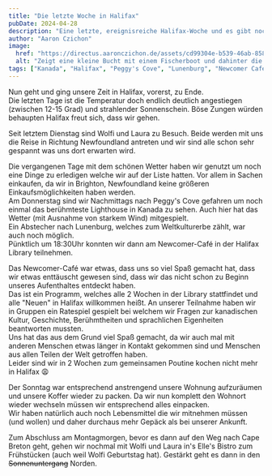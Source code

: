 ```yaml
---
title: "Die letzte Woche in Halifax"
pubDate: 2024-04-28
description: "Eine letzte, ereignisreiche Halifax-Woche und es gibt nochmal bunte Häuser zu sehen"
author: "Aaron Czichon"
image:
  href: "https://directus.aaronczichon.de/assets/cd99304e-b539-46ab-8580-f93762294662.jpg?quality=70&width=1600"
  alt: "Zeigt eine kleine Bucht mit einem Fischerboot und dahinter die Häuser von Peggy's Cove"
tags: ["Kanada", "Halifax", "Peggy's Cove", "Lunenburg", "Newcomer Café"]
---
```



Nun geht und ging unsere Zeit in Halifax, vorerst, zu Ende.  
Die letzten Tage ist die Temperatur doch endlich deutlich angestiegen (zwischen 12-15 Grad) und strahlender Sonnenschein. Böse Zungen würden behaupten Halifax freut sich, dass wir gehen.

Seit letztem Dienstag sind Wolfi und Laura zu Besuch. Beide werden mit uns die Reise in Richtung Newfoundland antreten und wir sind alle schon sehr gespannt was uns dort erwarten wird.

<DirectusImage assetId="a48eafa9-b969-4b7a-b75c-53532fda5366.jpg" />

Die vergangenen Tage mit dem schönen Wetter haben wir genutzt um noch eine Dinge zu erledigen welche wir auf der Liste hatten. Vor allem in Sachen einkaufen, da wir in Brighton, Newfoundland keine größeren Einkaufsmöglichkeiten haben werden.  
Am Donnerstag sind wir Nachmittags nach Peggy's Cove gefahren um noch einmal das berühmteste Lighthouse in Kanada zu sehen. Auch hier hat das Wetter (mit Ausnahme von starkem Wind) mitgespielt.  
Ein Abstecher nach Lunenburg, welches zum Weltkulturerbe zählt, war auch noch möglich.  
Pünktlich um 18:30Uhr konnten wir dann am Newcomer-Café in der Halifax Library teilnehmen.

Das Newcomer-Café war etwas, dass uns so viel Spaß gemacht hat, dass wir etwas enttäuscht gewesen sind, dass wir das nicht schon zu Beginn unseres Aufenthaltes entdeckt haben.  
Das ist ein Programm, welches alle 2 Wochen in der Library stattfindet und alle "Neuen" in Halifax willkommen heißt. An unserer Teilnahme haben wir in Gruppen ein Ratespiel gespielt bei welchem wir Fragen zur kanadischen Kultur, Geschichte, Berühmtheiten und sprachlichen Eigenheiten beantworten mussten.  
Uns hat das aus dem Grund viel Spaß gemacht, da wir auch mal mit anderen Menschen etwas länger in Kontakt gekommen sind und Menschen aus allen Teilen der Welt getroffen haben.  
Leider sind wir in 2 Wochen zum gemeinsamen Poutine kochen nicht mehr in Halifax 😩

<DirectusImage assetId="d2c37de5-2fde-41e1-b892-19b43d40aaa0.jpg" />

Der Sonntag war entsprechend anstrengend unsere Wohnung aufzuräumen und unsere Koffer wieder zu packen. Da wir nun komplett den Wohnort wieder wechseln müssen wir entsprechend alles einpacken.  
Wir haben natürlich auch noch Lebensmittel die wir mitnehmen müssen (und wollen) und daher durchaus mehr Gepäck als bei unserer Ankunft.

Zum Abschluss am Montagmorgen, bevor es dann auf den Weg nach Cape Breton geht, gehen wir nochmal mit Wolfi und Laura in's Elle's Bistro zum Frühstücken (auch weil Wolfi Geburtstag hat). Gestärkt geht es dann in den ~~Sonnenuntergang~~ Norden.

<DirectusImage assetId="6f7d0957-1245-4091-8477-9870f66a7f86.jpg" />

<DirectusImage assetId="fda4e2ad-85c7-415d-81fe-8df2e3113bd7.jpg" />
